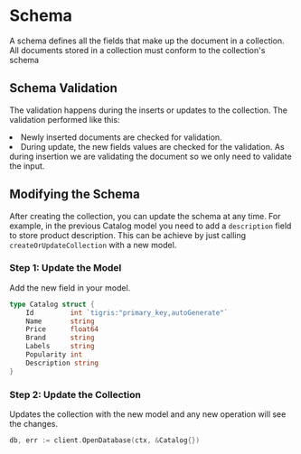 # Schema

A schema defines all the fields that make up the document in a collection. All documents stored in a collection must conform to the collection's schema

## Schema Validation

The validation happens during the inserts or updates to the collection. The validation performed like this:

<li>Newly inserted documents are checked for validation.</li>
<li>
  During update, the new fields values are checked for the validation. As during
  insertion we are validating the document so we only need to validate the
  input.
</li>

## Modifying the Schema

After creating the collection, you can update the schema at any time. For example, in the previous Catalog model you
need to add a `description` field to store product description. This can be achieve by just calling `createOrUpdateCollection`
with a new model.

### Step 1: Update the Model

Add the new field in your model.

```go
type Catalog struct {
	Id         int `tigris:"primary_key,autoGenerate"`
	Name       string
	Price      float64
	Brand      string
	Labels     string
	Popularity int
	Description string
}
```

### Step 2: Update the Collection

Updates the collection with the new model and any new operation will see the changes.

```go
db, err := client.OpenDatabase(ctx, &Catalog{})
```
